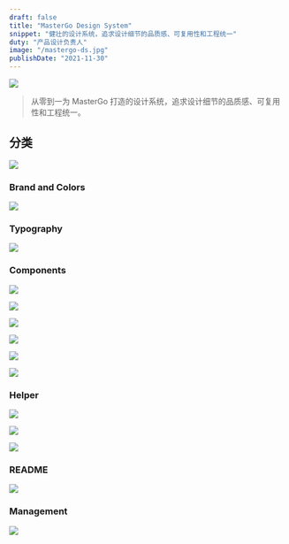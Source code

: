 ```yaml
---
draft: false
title: "MasterGo Design System"
snippet: "健壮的设计系统，追求设计细节的品质感、可复用性和工程统一"
duty: "产品设计负责人"
image: "/mastergo-ds.jpg"
publishDate: "2021-11-30"
---
```


![](https://imagedelivery.net/8B08sdLvw783CQcaKhUoYw/e18f8265-38fe-43e7-ea74-2d28a25da500/public)

> 从零到一为 MasterGo 打造的设计系统，追求设计细节的品质感、可复用性和工程统一。

## 分类

![](https://imagedelivery.net/8B08sdLvw783CQcaKhUoYw/1e5848d9-3267-46b0-8dcc-1bc601aa6e00/public)

### Brand and Colors

![](https://imagedelivery.net/8B08sdLvw783CQcaKhUoYw/eb11dbf4-1821-4732-821f-3037545e6b00/public)

### Typography

![](https://imagedelivery.net/8B08sdLvw783CQcaKhUoYw/f56e72c5-5a73-4f38-cad7-8030cfb64600/public)

### Components

![](https://imagedelivery.net/8B08sdLvw783CQcaKhUoYw/8b4c4bb4-f7ba-45bf-27db-a0485cf84f00/public)

![](https://imagedelivery.net/8B08sdLvw783CQcaKhUoYw/e67cf18a-81c1-476d-ebed-ec2cc8340d00/public)

![](https://imagedelivery.net/8B08sdLvw783CQcaKhUoYw/9f7d16f6-d947-4bac-66ad-9566754b3b00/public)

![](https://imagedelivery.net/8B08sdLvw783CQcaKhUoYw/dd0f25e4-d7f4-4b03-d1a7-7ee4dae3ab00/public)

![](https://imagedelivery.net/8B08sdLvw783CQcaKhUoYw/f693b0ac-916f-45fd-f40e-8ee1cc21a900/public)

![](https://imagedelivery.net/8B08sdLvw783CQcaKhUoYw/4f6d260b-f81e-438f-f7a5-a81263d05000/public)

### Helper

![](https://imagedelivery.net/8B08sdLvw783CQcaKhUoYw/6dce4279-6305-4048-6124-25effb25cd00/public)

![](https://imagedelivery.net/8B08sdLvw783CQcaKhUoYw/d4d0fd9d-5db5-4c8c-a56f-8973f1c9ef00/public)

![](https://imagedelivery.net/8B08sdLvw783CQcaKhUoYw/ad283ffd-aecd-4af8-beea-23a0eff94c00/public)

### README

![](https://imagedelivery.net/8B08sdLvw783CQcaKhUoYw/7dd81344-fa37-425a-3306-a98acc385300/public)

### Management

![](https://imagedelivery.net/8B08sdLvw783CQcaKhUoYw/ef8a9a55-1467-491d-45da-a6363721f800/public)
